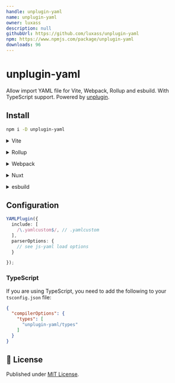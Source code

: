 ```yaml
---
handle: unplugin-yaml
name: unplugin-yaml
owner: luxass
description: null
githubUrl: https://github.com/luxass/unplugin-yaml
npm: https://www.npmjs.com/package/unplugin-yaml
downloads: 96
---
```


# unplugin-yaml

Allow import YAML file for Vite, Webpack, Rollup and esbuild. With TypeScript support. Powered by [unplugin](https://github.com/unjs/unplugin).

## Install

```bash
npm i -D unplugin-yaml
```

<details>
<summary>Vite</summary><br/>

```ts
// vite.config.ts
import YAMLPlugin from "unplugin-yaml/vite";

export default defineConfig({
  plugins: [
    YAMLPlugin({ /* options */ }),
  ],
});
```

Example: [`playground/vite`](https://github.com/luxass/unplugin-yaml/blob/main/playground/vite)

<br/></details>

<details>
<summary>Rollup</summary><br/>

```ts
// rollup.config.js
import YAMLPlugin from "unplugin-yaml/rollup";

export default {
  plugins: [
    YAMLPlugin({ /* options */ }),
  ],
};
```

Example: [`playground/rollup`](https://github.com/luxass/unplugin-yaml/blob/main/playground/rollup)

<br/></details>

<details>
<summary>Webpack</summary><br/>

```ts
// webpack.config.js
module.exports = {
  /* ... */
  plugins: [
    require("unplugin-yaml/webpack").default({ /* options */ }),
  ],
};
```

Example: [`playground/webpack`](https://github.com/luxass/unplugin-yaml/blob/main/playground/webpack)

<br/></details>

<details>
<summary>Nuxt</summary><br/>

```ts
// nuxt.config.js
export default defineNuxtConfig({
  modules: [
    ["unplugin-yaml/nuxt", { /* options */ }]
  ],
});
```

<br/></details>

<details>
<summary>esbuild</summary><br/>

```ts
// esbuild.config.js
import { build } from "esbuild";
import YAMLPlugin from "unplugin-yaml/esbuild";

build({
  /* ... */
  plugins: [
    YAMLPlugin({
      /* options */
    }),
  ],
});
```

<br/></details>

## Configuration

```ts
YAMLPlugin({
  include: [
    /\.yamlcustom$/, // .yamlcustom
  ],
  parserOptions: {
    // see js-yaml load options
  }

});
```

### TypeScript

If you are using TypeScript, you need to add the following to your `tsconfig.json` file:

```json
{
  "compilerOptions": {
    "types": [
      "unplugin-yaml/types"
    ]
  }
}
```

## 📄 License

Published under [MIT License](https://github.com/luxass/unplugin-yaml/blob/main/LICENSE).
